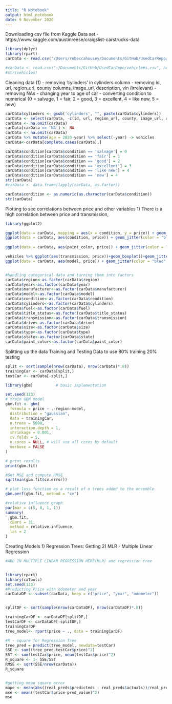 ```yaml
---
title: "R Notebook"
output: html_notebook
date: 9 November 2020
---
```



Downloading csv file from Kaggle Data set - https://www.kaggle.com/austinreese/craigslist-carstrucks-data

```r
library(dplyr)
library(rpart)
carData <- read.csv("/Users/rebeccahousey/Documents/GitHub/UsedCarRepo/vehicles.csv", header = TRUE, sep = ',' ,na.strings = "", stringsAsFactors = FALSE)

#carData <- read.csv("~/Documents/GitHub/UsedCarRepo/vehicle#s.csv", header = #TRUE, sep = ',' ,na.strings = "", stringsAsFactors = FALSE)
#str(vehicles)
```
Cleaning data (1)
- removing 'cylinders' in cylinders column 
- removing id, url, region_url, county columns, image_url, description, vin (irrelevant)
- removing NAs 
- changing year to age of car
- converting condition to numerical (0 = salvage, 1 = fair, 2 = good, 3 = excellent, 4 = like new, 5 = new)
```r
carData$cylinders <- gsub('cylinders', "", paste(carData$cylinders))
carData <- select(carData, -c(id, url, region_url, county, image_url, description, vin, model))
carData <- na.omit(carData)
carData[carData == 'NA'] <- NA
carData <- na.omit(carData)
carData %>% mutate(age = 2020-year) %>% select(-year) -> vehicles
carData<-carData[complete.cases(carData),]

carData$condition[carData$condition == 'salvage'] = 0
carData$condition[carData$condition == 'fair'] = 1
carData$condition[carData$condition == 'good'] = 2
carData$condition[carData$condition == 'excellent'] = 3
carData$condition[carData$condition == 'like new'] = 4
carData$condition[carData$condition == 'new'] = 4
str(carData)
#carData <- data.frame(lapply(carData, as.factor))

```

```r
carData$condition <- as.numeric(as.character(carData$condition))
str(carData)

```


Plotting to see correlations between price and other variables
1) There is a high correlation between price and transmission, 
```r
library(ggplot2)

ggplot(data = carData, mapping = aes(x = condition, y = price)) + geom_point()
ggplot(data = carData, aes(condition, price)) + geom_jitter(color = "blue", alpha = 0.5) + theme_light() + scale_y_log10()
 
ggplot(data = carData, aes(paint_color, price)) + geom_jitter(color = "blue", alpha = 0.05) + theme_light() + ylim(4000,100000)

vehicles %>% ggplot(aes(transmission, price))+geom_boxplot()+geom_jitter(alpha=0.05)+ ylim(4000,100000)
ggplot(data = carData, aes(model, price)) + geom_jitter(color = "blue", alpha = 0.05) + theme_light() + ylim(4000,100000)



```

```r
#handling categorical data and turning them into factors
carData$region<-as.factor(carData$region)
carData$year<-as.factor(carData$year)
carData$manufacturer<-as.factor(carData$manufacturer)
carData$model<-as.factor(carData$model)
carData$condition<-as.factor(carData$condition)
carData$cylinders<-as.factor(carData$cylinders)
carData$fuel<-as.factor(carData$fuel)
carData$title_status<-as.factor(carData$title_status)
carData$transmission<-as.factor(carData$transmission)
carData$drive<-as.factor(carData$drive)
carData$size<-as.factor(carData$size)
carData$type<-as.factor(carData$type)
carData$state<-as.factor(carData$state)
carData$paint_color<-as.factor(carData$paint_color)

```

Splitting up the data 
Training and Testing Data to use 80% training 20% testing
```r
split <- sort(sample(nrow(carData), nrow(carData)*.8))
trainingCar <- carData[split,]
testCar <- carData[-split,]

```

```r
library(gbm)          # basic implementation

set.seed(123)
# train GBM model
gbm.fit <- gbm(
  formula = price ~ .-region-model,
  distribution = "gaussian",
  data = trainingCar,
  n.trees = 5000,
  interaction.depth = 1,
  shrinkage = 0.001,
  cv.folds = 5,
  n.cores = NULL, # will use all cores by default
  verbose = FALSE
)  

# print results
print(gbm.fit)

#Get MSE and compute RMSE
sqrt(min(gbm.fit$cv.error))

# plot loss function as a result of n trees added to the ensemble
gbm.perf(gbm.fit, method = "cv")

#relative influence graph
par(mar = c(5, 8, 1, 1))
summary(
  gbm.fit, 
  cBars = 31,
  method = relative.influence,
  las = 2
)
```


Creating Models 
1) Regression Trees: Getting 
2) MLR - Multiple Linear Regression
```r
#ADD IN MULTIPLE LINEAR REGRESSION HERE(MLR) and regression tree


library(rpart)
library(caTools)
set.seed(123)
#Predicting Price with odometer and year
carDataDF <- subset(carData, keep = c("price", "year", "odometer"))


splitDF <- sort(sample(nrow(carDataDF), nrow(carDataDF)*.8))

trainingCarDF <- carDataDF[splitDF,]
testCarDF <- carDataDF[-splitDF,]
trainingCarDF 
tree_model<- rpart(price ~ ., data = trainingCarDF)
``` 

```r
#R - square for Regression Tree
tree_pred = predict(tree_model, newdata=testCar)
SSE <- sum((tree_pred-testCar$price)^2)
SST <- sum(testCar$price, mean(testCar$price)^2)
R_square <- 1- SSE/SST
RMSE <- sqrt(SSE/nrow(carData))
R_square


#getting mean square error
mape <- mean(abs((real_preds$predicteds - real_preds$actuals))/real_preds$actuals)
mse <- mean((testCar$price-pred_value)^2)
mse
```






